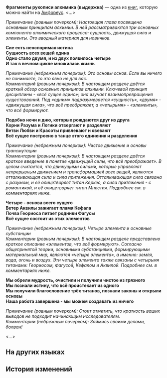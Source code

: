 {{Книга Инфобокс
|id           = 523
|Название     = 
|Изображение  = Предмет Фрагменты рукописи алхимика (выдержка).png
|Мир          = Амфореус
|Томов        = 1
|Автор        = <!--нужно добавить-->
|Описание     = Обрывок древнего свитка с основными принципами алхимии конца золотого века.
|Том1         = {{tx}}
|Источник1    = {{tx|Отсутствует источник}}
|Персонажи    = 
|Фракции      = 
}}
'''Фрагменты рукописи алхимика (выдержка)''' — одна из [[Книги|книг]], которую можно найти на [[Амфореус]].
<!--
==Получение==
<gallery>
Книга НАЗВАНИЕ.png|НАЗВАНИЕ
Локация НАЗВАНИЕ.png|Расположение на карте. Ближайший пространственный якорь «[[НАЗВАНИЕ]]»
</gallery>
-->
<...>

''Примечание (ровным почерком): Настоящая глава посвящена основным принципам алхимии. В ней рассматриваются три основных компонента алхимического процесса: сущность, движущая сила и элементы. Это вводный материал для новичков.''

'''Сие есть неоспоримая истина'''<br />
'''Сущность всех вещей едина'''<br />
'''Одно стало двумя, и из двух появилось четыре'''<br />
'''И так в вечном цикле множилась жизнь'''

''Примечание (небрежным почерком): Это основы основ. Если вы ничего не понимаете, то это явно не для вас.''<br />
''Комментарий (ровным почерком): В настоящем разделе даётся краткий обзор основных принципов алхимии. Ключевой принцип дисциплины - «всё сущее едино»; она изучает взаимопревращения существований. Под «одним» подразумевается «сущность», «двумя» - «движущая сила», что всё преображает, а «четырьмя» - «элементы», что всё формируют.''

'''Подобно ночи и дню, которые рождаются друг из друга'''<br />
'''Корни Разума и Логики отвергают и разделяют'''<br />
'''Ветви Любви и Красоты привлекают и овевают'''<br />
'''Всё сущее построено в танце этого единения и разделения'''

''Примечание (небрежным почерком): Чистое движение и основы трансмутации''<br />
''Комментарии (ровным почерком): В настоящем разделе даётся краткое введение в понятие «движущей силы, что всё преображает». В целом считается, что движущими силами, которые управляют непрерывным движением и трансформацией всех вещей, являются отталкивающая сила и сила притяжения. Отталкивающая сила связана с разумом, и её олицетворяет титан Керкес, а сила притяжения - с романтикой, и её олицетворяет титан Мнестия. Подробнее см. в комментариях ниже.''

'''Четыре - основа всего сущего'''<br />
'''Ветер Аквилы зажигает пламя Кефала'''<br />
'''Почва Геориоса питает родники Фагусы'''<br />
'''Всё сущее состоит из этих элементов'''

''Примечание (небрежным почерком): Четыре элемента и основные субстанции''<br />
''Комментарии (ровным почерком): В настоящем разделе представлено краткое описание «элементов, что всё формируют». Согласно общепринятой теории, основными субстанциями, формирующими материальный мир, являются «четыре элемента», а именно: земля, вода, огонь и воздух. Эти четыре элемента также связаны с четырьмя титанами: Геориосом, Фагусой, Кефалом и Аквилой. Подробнее см. в комментариях ниже.''

'''Мы обрели мудрость, очистили и получили чистое из грязного'''<br />
'''Мы познали истину, что всё проистекает из одного'''<br />
'''Мы получили благословение трёх титанов, познали законы и открыли основы'''<br />
'''Наша работа завершена - мы можем создавать из ничего'''

''Примечание (ровным почерком): Стоит отметить, что краткость ваших выводов не подходит начинающим исследователям.''<br />
''Комментарии (небрежным почерком): Займись своими делами, болван!''

<...>

==На других языках==
{{На других языках
|en   = Fragmented Alchemy Notes (Excerpt)
|zhs  = 炼金手札残卷（节选）
|zht  = 鍊金手札殘卷（節選）
|ja   = 錬金術手帳の残編（抜粋）
|ko   = 연금술 수첩 잔권 (발췌)
|es   = Fragmento de notas alquímicas (extracto)
|fr   = Notes d'alchimie fragmentées (Extrait)
|ru   = Фрагменты рукописи алхимика (выдержка)
|th   = เศษหน้าบันทึกการเล่นแร่แปรธาตุ (บทคัดสรร)
|vi   = Mảnh Sách Ghi Chép Giả Kim (Trích Đoạn)
|de   = Alchimie-Handbuch (Auszüge)
|id   = Fragmen Catatan Alkimia (Kutipan)
|pt   = Notas Fragmentadas de Alquimia (Trecho)
}}

==История изменений==
{{История изменений|3.2}}